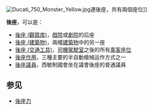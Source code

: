 [[File:Ducati_750_Monster_Yellow.jpg|thumb]]連後座，共有兩個座位]]

'''後座'''，可以是：

* [[後座_(觀眾席)|後座 (觀眾席)]]，[[電影院|戲院]]或[[劇院|劇院]]的后座
* [[後座_(建築物)|後座 (建築物)]]，兩幢[[建築物|建築物]]中的另一座
* [[後座_(交通工具)|後座 (交通工具)]]，[[司機|司機]][[駕駛室|駕駛室]]之後的所有[[乘客|乘客]][[座位|座位]]
* [[後座作用|後座作用]]，三種主要的半自動槍械运作方式之一
* [[後座議員|後座議員]]，西敏制國會坐在議會後座的普通議員

==参见==
* [[後座力|後座力]]

{{disambig|cat=二字消歧义}}